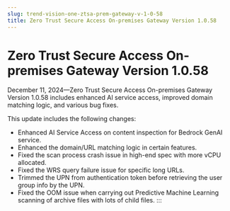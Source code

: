 ```yaml
---
slug: trend-vision-one-ztsa-prem-gateway-v-1-0-58
title: Zero Trust Secure Access On-premises Gateway Version 1.0.58
---
```

# Zero Trust Secure Access On-premises Gateway Version 1.0.58

December 11, 2024—Zero Trust Secure Access On-premises Gateway Version 1.0.58 includes enhanced AI service access, improved domain matching logic, and various bug fixes.

This update includes the following changes:

- Enhanced AI Service Access on content inspection for Bedrock GenAI service.
- Enhanced the domain/URL matching logic in certain features.
- Fixed the scan process crash issue in high-end spec with more vCPU allocated.
- Fixed the WRS query failure issue for specific long URLs.
- Trimmed the UPN from authentication token before retrieving the user group info by the UPN.
- Fixed the OOM issue when carrying out Predictive Machine Learning scanning of archive files with lots of child files.
:::
